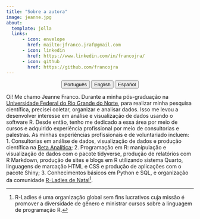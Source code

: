 ---
title: "Sobre a autora"
image: jeanne.jpg
about:
  template: jolla
  links:
      - icon: envelope
        href: mailto:jfranco.jraf@gmail.com
      - icon: linkedin
        href: https://www.linkedin.com/in/francojra/
      - icon: github
        href: https://github.com/francojra
---

<center>

::: {.btn-group role="group" aria-label="About"}
<a href="about-pt.html"> <button type="button" class="btn btn-primary me-md-2 btn-sm">Português</button></a> <a href="about-en.html"> <button type="button" class="btn btn-primary me-md-2 btn-sm">English</button></a> <a href="about-es.html"><button type="button" class="btn btn-primary me-md-2 btn-sm">Español</button></a>
:::

</center>

Oi! Me chamo Jeanne Franco. Durante a minha pós-graduação na [Universidade Federal do Rio Grande do Norte](https://www.ufrn.br/), para realizar minha pesquisa científica, precisei coletar, organizar e analisar dados. Isso me levou a desenvolver interesse em análise e visualização de dados usando o software R. Desde então, tenho me dedicado a essa área por meio de cursos e adquirido experiência profissional por meio de consultorias e palestras. As minhas experiências profissionais e de voluntariado incluem: 1. Consultorias em análise de dados, visualização de dados e produção científica na [Beta Analítica](https://betaanalitica.com.br/); 2. Programação em R: manipulação e visualização de dados com o pacote tidyverse, produção de relatórios com R Markdown, produção de sites e blogs em R utilizando sistema Quarto, linguagens de marcação HTML e CSS e produção de aplicações com o pacote Shiny; 3. Conhecimentos básicos em Python e SQL, e organização da comunidade [R-Ladies de Natal](https://rladies.org/)[^1].

[^1]: R-Ladies é uma organização global sem fins lucrativos cuja missão é promover a diversidade de gênero e ministrar cursos sobre a linguagem de programação R.

